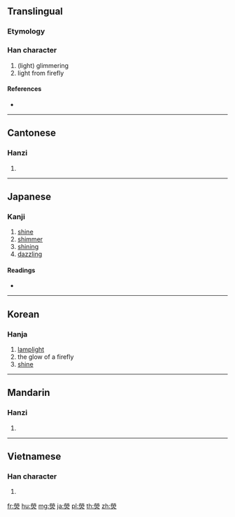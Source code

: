 {{also|荧}}
==Translingual==

===Etymology===
{{Han compound|焱|冂|t1=lamps and candlelight|t2=roof|ls=ic}}

===Han character===
{{Han char|rn=86|rad=火|as=10|sn=14|four=99809|canj=FFBF,XFFBF}}

# (light) glimmering
# light from firefly

====References====
* {{Han ref|kx=0679.210|dkj=19304|dj=1091.070|hdz=32225.020|uh=7192|ud=29074|bh=BAB7|bd=47799}}

----

==Cantonese==

===Hanzi===
{{yue-hanzi|jyut=|y=ying4|sim=荧}}

# {{defn|lang=yue|sort=火10}}

----

==Japanese==

===Kanji===
{{ja-kanji|grade=|rs=火10}}

# [[shine]]
# [[shimmer]]
# [[shining]]
# [[dazzling]]

====Readings====
* {{ja-readings|on=[[けい]] (kei), [[ぎょう]] (gyō), [[こう]] (kō)|kun=[[ひかり]] (hikari)}}

----

==Korean==

===Hanja===
{{ko-hanja|hangeul=형|eumhun=|rv=hyeong|mr=hyŏng|y=hyeng}}

# [[lamplight]]
# the glow of a firefly
# [[shine]]

----

==Mandarin==

===Hanzi===
{{cmn-hanzi|sim=荧|pin=[[yíng]] ([[ying2]])|wg=ying<sup>2</sup>}}

# {{defn|lang=cmn|sort=火10}}

----

==Vietnamese==

===Han character===
{{vi-hantu|[[huỳnh]]|rs=火10}}

# {{defn|lang=vi|sort=火10}}

[[fr:熒]]
[[hu:熒]]
[[mg:熒]]
[[ja:熒]]
[[pl:熒]]
[[th:熒]]
[[zh:熒]]